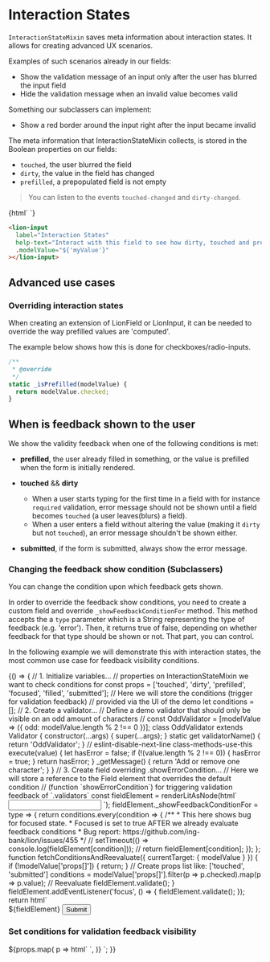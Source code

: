 
<Meta title="Forms/System/Interaction States" />

# Interaction States

`InteractionStateMixin` saves meta information about interaction states.
It allows for creating advanced UX scenarios.

Examples of such scenarios already in our fields:

- Show the validation message of an input only after the user has blurred the input field
- Hide the validation message when an invalid value becomes valid

Something our subclassers can implement:

- Show a red border around the input right after the input became invalid

The meta information that InteractionStateMixin collects, is stored in the Boolean properties on our fields:

- `touched`, the user blurred the field
- `dirty`, the value in the field has changed
- `prefilled`, a prepopulated field is not empty

> You can listen to the events `touched-changed` and `dirty-changed`.

<Story name="Interaction States">
  {html`
    <lion-input
      label="Interaction States"
      help-text="Interact with this field to see how dirty, touched and prefilled change"
      .modelValue="${'myValue'}"
    ></lion-input>
    <h-output .show="${['touched', 'dirty', 'prefilled', 'focused', 'submitted']}"></h-output>
  `}
</Story>

```html
<lion-input
  label="Interaction States"
  help-text="Interact with this field to see how dirty, touched and prefilled change"
  .modelValue="${'myValue'}"
></lion-input>
```

## Advanced use cases

### Overriding interaction states

When creating an extension of LionField or LionInput, it can be needed to override the way prefilled values are 'computed'.

The example below shows how this is done for checkboxes/radio-inputs.

```js
/**
 * @override
 */
static _isPrefilled(modelValue) {
  return modelValue.checked;
}
```

## When is feedback shown to the user

We show the validity feedback when one of the following conditions is met:

- **prefilled**,
  the user already filled in something, or the value is prefilled
  when the form is initially rendered.

- **touched** && **dirty**

  - When a user starts typing for the first time in a field with for instance `required` validation,
    error message should not be shown until a field becomes `touched` (a user leaves(blurs) a field).
  - When a user enters a field without altering the value (making it `dirty` but not `touched`),
    an error message shouldn't be shown either.

- **submitted**,
  if the form is submitted, always show the error message.

### Changing the feedback show condition (Subclassers)

You can change the condition upon which feedback gets shown.

In order to override the feedback show conditions, you need to create a custom field and override `_showFeedbackConditionFor` method.
This method accepts the a `type` parameter which is a String representing the type of feedback (e.g. 'error').
Then, it returns true of false, depending on whether feedback for that type should be shown or not. That part, you can control.

In the following example we will demonstrate this with interaction states, the most common use case for feedback visibility conditions.

<Story name="Feedback Condition">
  {() => {
    // 1. Initialize variables...
    // properties on InteractionStateMixin we want to check conditions for
    const props = ['touched', 'dirty', 'prefilled', 'focused', 'filled', 'submitted'];
    // Here we will store the conditions (trigger for validation feedback)
    // provided via the UI of the demo
    let conditions = [];
    // 2. Create a validator...
    // Define a demo validator that should only be visible on an odd amount of characters
    // const OddValidator = [modelValue => ({ odd: modelValue.length % 2 !== 0 })];
    class OddValidator extends Validator {
      constructor(...args) {
        super(...args);
      }
      static get validatorName() {
        return 'OddValidator';
      }
      // eslint-disable-next-line class-methods-use-this
      execute(value) {
        let hasError = false;
        if (!(value.length % 2 !== 0)) {
          hasError = true;
        }
        return hasError;
      }
      _getMessage() {
        return 'Add or remove one character';
      }
    }
    // 3. Create field overriding .showErrorCondition...
    // Here we will store a reference to the Field element that overrides the default condition
    // (function `showErrorCondition`) for triggering validation feedback of `.validators`
    const fieldElement = renderLitAsNode(html`
      <lion-input
        name="interactionField"
        label="Only an odd amount of characters allowed"
        help-text="Change feedback condition"
        .modelValue="${'notodd'}"
        .validators="${[new OddValidator()]}"
      >
        <input slot="input" />
      </lion-input>
    `);
    fieldElement._showFeedbackConditionFor = type => {
      return conditions.every(condition => {
        /**
         * This here shows bug for focused state.
         * Focused is set to true AFTER we already evaluate feedback conditions
         * Bug report: https://github.com/ing-bank/lion/issues/455
         */
        // setTimeout(() => console.log(fieldElement[condition])); //
        return fieldElement[condition];
      });
    };
    function fetchConditionsAndReevaluate({ currentTarget: { modelValue } }) {
      if (!modelValue['props[]']) {
        return;
      }
      // Create props list like: ['touched', 'submitted']
      conditions = modelValue['props[]'].filter(p => p.checked).map(p => p.value);
      // Reevaluate
      fieldElement.validate();
    }
    fieldElement.addEventListener('focus', () => {
      fieldElement.validate();
    });
    return html`
      <lion-form>
        <form>
          ${fieldElement}
          <button>Submit</button>
        </form>
      </lion-form>
      <h-output .field="${fieldElement}" .show="${[...props, 'hasFeedbackFor']}"> </h-output>
      <h3>
        Set conditions for validation feedback visibility
      </h3>
      <lion-checkbox-group name="props[]" @model-value-changed="${fetchConditionsAndReevaluate}">
        ${props.map(
          p => html`
            <lion-checkbox .label="${p}" .choiceValue="${p}"> </lion-checkbox>
          `,
        )}
      </lion-checkbox-group>
    `;
  }}
</Story>
